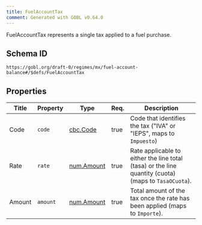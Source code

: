 ```yaml
---
title: FuelAccountTax
comment: Generated with GOBL v0.64.0
---
```


FuelAccountTax represents a single tax applied to a fuel purchase.

## Schema ID

`https://gobl.org/draft-0/regimes/mx/fuel-account-balance#/$defs/FuelAccountTax`

## Properties

| Title  | Property | Type                              | Req. | Description                                                                                          |
|--------|----------|-----------------------------------|------|------------------------------------------------------------------------------------------------------|
| Code   | `code`   | [cbc.Code](/draft-0/cbc/code)     | true | Code that identifies the tax ("IVA" or "IEPS", maps to `Impuesto`)                                   |
| Rate   | `rate`   | [num.Amount](/draft-0/num/amount) | true | Rate applicable to either the line total (tasa) or the line quantity (cuota) (maps to `TasaOCuota`). |
| Amount | `amount` | [num.Amount](/draft-0/num/amount) | true | Total amount of the tax once the rate has been applied (maps to `Importe`).                          |

